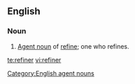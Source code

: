 ==English==

===Noun===

{{en-noun}}

# [[agent noun|Agent noun]] of [[refine]]; one who refines.

[[Category:English agent nouns]]

[[te:refiner]]
[[vi:refiner]]